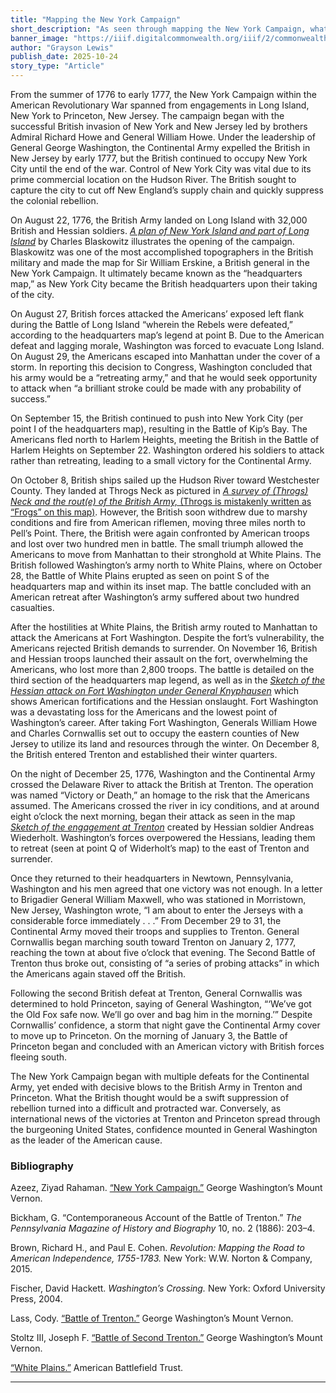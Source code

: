 ```yaml
---
title: "Mapping the New York Campaign"
short_description: "As seen through mapping the New York Campaign, what the British thought would be a swift suppression of rebellion turned into a difficult and protracted war."
banner_image: "https://iiif.digitalcommonwealth.org/iiif/2/commonwealth:z603vw05v/7612,4589,4017,3632/full/0/default.jpg"
author: "Grayson Lewis"
publish_date: 2025-10-24
story_type: "Article"
---
```


From the summer of 1776 to early 1777, the New York Campaign within the American Revolutionary War spanned from engagements in Long Island, New York to Princeton, New Jersey. The campaign began with the successful British invasion of New York and New Jersey led by brothers Admiral Richard Howe and General William Howe. Under the leadership of General George Washington, the Continental Army expelled the British in New Jersey by early 1777, but the British continued to occupy New York City until the end of the war. Control of New York City was vital due to its prime commercial location on the Hudson River. The British sought to capture the city to cut off New England’s supply chain and quickly suppress the colonial rebellion. 

On August 22, 1776, the British Army landed on Long Island with 32,000 British and Hessian soldiers. [*A plan of New York Island and part of Long Island*](https://www.argomaps.org/maps/commonwealth:z603vw04k/) by Charles Blaskowitz illustrates the opening of the campaign. Blaskowitz was one of the most accomplished topographers in the British military and made the map for Sir William Erskine, a British general in the New York Campaign.  It ultimately became known as the “headquarters map,” as New York City became the British headquarters upon their taking of the city.

<InlineMapViewer identifier="commonwealth__z603vw04k" />

On August 27, British forces attacked the Americans’ exposed left flank during the Battle of Long Island “wherein the Rebels were defeated,” according to the headquarters map’s legend at point B. Due to the American defeat and lagging morale, Washington was forced to evacuate Long Island. On August 29, the Americans escaped into Manhattan under the cover of a storm.  In reporting this decision to Congress, Washington concluded that his army would be a “retreating army,” and that he would seek opportunity to attack when “a brilliant stroke could be made with any probability of success.”  

On September 15, the British continued to push into New York City (per point I of the headquarters map), resulting in the Battle of Kip’s Bay. The Americans fled north to Harlem Heights, meeting the British in the Battle of Harlem Heights on September 22. Washington ordered his soldiers to attack rather than retreating, leading to a small victory for the Continental Army.  

On October 8, British ships sailed up the Hudson River toward Westchester County. They landed at Throgs Neck as pictured in [*A survey of (Throgs) Neck and the rout(e) of the British Army,* (Throgs is mistakenly written as “Frogs” on this map)](https://www.argomaps.org/maps/commonwealth:q524n859f/). However, the British soon withdrew due to marshy conditions and fire from American riflemen, moving three miles north to Pell’s Point. There, the British were again confronted by American troops and lost over two hundred men in battle. The small triumph allowed the Americans to move from Manhattan to their stronghold at White Plains.  The British followed Washington’s army north to White Plains, where on October 28, the Battle of White Plains erupted as seen on point S of the headquarters map and within its inset map. The battle concluded with an American retreat after Washington’s army suffered about two hundred casualties.

<InlineMapViewer identifier="commonwealth__q524n859f" />

After the hostilities at White Plains, the British army routed to Manhattan to attack the Americans at Fort Washington. Despite the fort’s vulnerability, the Americans rejected British demands to surrender. On November 16, British and Hessian troops launched their assault on the fort, overwhelming the Americans, who lost more than 2,800 troops.  The battle is detailed on the third section of the headquarters map legend, as well as in the [*Sketch of the Hessian attack on Fort Washington under General Knyphausen*](https://www.argomaps.org/maps/commonwealth:q524n877c/) which shows American fortifications and the Hessian onslaught. Fort Washington was a devastating loss for the Americans and the lowest point of Washington’s career. After taking Fort Washington, Generals William Howe and Charles Cornwallis set out to occupy the eastern counties of New Jersey to utilize its land and resources through the winter. On December 8, the British entered Trenton and established their winter quarters. 

<InlineMapViewer identifier="commonwealth__q524n877c" />

On the night of December 25, 1776, Washington and the Continental Army crossed the Delaware River to attack the British at Trenton. The operation was named “Victory or Death,” an homage to the risk that the Americans assumed.  The Americans crossed the river in icy conditions, and at around eight o’clock the next morning, began their attack as seen in the map [*Sketch of the engagement at Trenton*](https://www.argomaps.org/maps/commonwealth:q524n989c/) created by Hessian soldier Andreas Wiederholt. Washington’s forces overpowered the Hessians, leading them to retreat (seen at point Q of Widerholt’s map) to the east of Trenton and surrender.  

<InlineMapViewer identifier="commonwealth__q524n989c" />

Once they returned to their headquarters in Newtown, Pennsylvania, Washington and his men agreed that one victory was not enough.  In a letter to Brigadier General William Maxwell, who was stationed in Morristown, New Jersey, Washington wrote, “I am about to enter the Jerseys with a considerable force immediately . . .”  From December 29 to 31, the Continental Army moved their troops and supplies to Trenton. General Cornwallis began marching south toward Trenton on January 2, 1777, reaching the town at about five o’clock that evening.  The Second Battle of Trenton thus broke out, consisting of “a series of probing attacks” in which the Americans again staved off the British. 

Following the second British defeat at Trenton, General Cornwallis was determined to hold Princeton, saying of General Washington, “‘We’ve got the Old Fox safe now. We’ll go over and bag him in the morning.’”  Despite Cornwallis’ confidence, a storm that night gave the Continental Army cover to move up to Princeton. On the morning of January 3, the Battle of Princeton began and concluded with an American victory with British forces fleeing south.  

The New York Campaign began with multiple defeats for the Continental Army, yet ended with decisive blows to the British Army in Trenton and Princeton. What the British thought would be a swift suppression of rebellion turned into a difficult and protracted war. Conversely, as international news of the victories at Trenton and Princeton spread through the burgeoning United States, confidence mounted in General Washington as the leader of the American cause.  

[^1]: David Hackett Fischer, *Washington’s Crossing* (New York: Oxford University Press, 2004), 89; Richard H. Brown and Paul E. Cohen, *Revolution: Mapping the Road to American Independence, 1755-1783* (New York: W.W. Norton & Company, 2015), 84.

[^2]: Brown and Cohen, *Revolution,* 82.

[^3]: ["A plan of New York Island, and part of Long Island,”](https://catalog.mountvernon.org/digital/collection/p16829coll42/id/287) Richard H. Brown Revolutionary War Map Collection, The George Washington Presidential Library at Mount Vernon.

[^4]: Fischer, *Washington’s Crossing,* 91-102; Brown and Cohen, *Revolution,* 85.

[^5]: ["George Washington to John Hancock, September 8, 1776,"](https://founders.archives.gov/documents/Washington/03-06-02-0203) in Founders Online: National Archives.

[^6]:   Fischer, *Washington’s Crossing,* 103-107; Ziyad Rahaman Azeez, [“New York Campaign,”](https://www.mountvernon.org/library/digitalhistory/digital-encyclopedia/article/new-york-campaign) George Washington’s Mount Vernon.

[^7]: Fischer, *Washington’s Crossing,* 109-110; [“White Plains,”](https://www.battlefields.org/learn/revolutionary-war/battles/white-plains) American Battlefield Trust.

[^8]: Fischer, *Washington’s Crossing,* 110-111; “White Plains;” Azeez, “New York Campaign.”

[^9]: ["George Washington to John Hancock, November 16, 1776,"](https://founders.archives.gov/documents/Washington/03-07-02-0118) in Founders Online: National Archives; Brown and Cohen, Revolution, 87, 98.

[^10]: Fischer, *Washington’s Crossing,* 111-114.

[^11]: Fischer, *Washington’s Crossing,* 135.

[^12]: Brown and Cohen, *Revolution,* 99-100.

[^13]: Fischer, *Washington’s Crossing,* 206-217, 221-237.

[^14]: Fischer, *Washington’s Crossing,* 254; Cody Lass, [“Battle of Trenton,”](https://www.mountvernon.org/library/digitalhistory/digital-encyclopedia/article/battle-of-trenton) George Washington’s Mount Vernon; G. Bickham, “Contemporaneous Account of the Battle of Trenton.” *The Pennsylvania Magazine of History and Biography* 10, no. 2 (1886): 203–4.

[^15]: Fischer, *Washington’s Crossing,* 266.

[^16]: ["George Washington to William Maxwell, December 28, 1776,"](https://founders.archives.gov/documents/Washington/03-07-02-0367) in Founders Online: National Archives.

[^17]: Fischer, *Washington’s Crossing,* 267, 298-307; Joseph F. Stoltz III, [“Battle of Second Trenton,”](https://www.mountvernon.org/library/digitalhistory/digital-encyclopedia/article/battle-of-second-trenton) George Washington’s Mount Vernon.

[^18]: Fischer, *Washington’s Crossing,* 307.

[^19]: Cornwallis quoted in Fischer, *Washington’s Crossing,* 314.

[^20]: Stoltz, “Battle of Second Trenton.”

[^21]: Fischer, *Washington’s Crossing,* 344-345, 361.

### Bibliography 

Azeez, Ziyad Rahaman. [“New York Campaign.”](https://www.mountvernon.org/library/digitalhistory/digital-encyclopedia/article/new-york-campaign) George Washington’s Mount Vernon. 

Bickham, G. “Contemporaneous Account of the Battle of Trenton.” *The Pennsylvania Magazine of History and Biography* 10, no. 2 (1886): 203–4. 

Brown, Richard H., and Paul E. Cohen. *Revolution: Mapping the Road to American Independence, 1755-1783.* New York: W.W. Norton & Company, 2015.

Fischer, David Hackett. *Washington’s Crossing.* New York: Oxford University Press, 2004.

Lass, Cody. [“Battle of Trenton.”](https://www.mountvernon.org/library/digitalhistory/digital-encyclopedia/article/battle-of-trenton) George Washington’s Mount Vernon.

Stoltz III, Joseph F. [“Battle of Second Trenton.”]( https://www.mountvernon.org/library/digitalhistory/digital-encyclopedia/article/battle-of-second-trenton) George Washington’s Mount Vernon.

[“White Plains.”](https://www.battlefields.org/learn/revolutionary-war/battles/white-plains) American Battlefield Trust.

***
